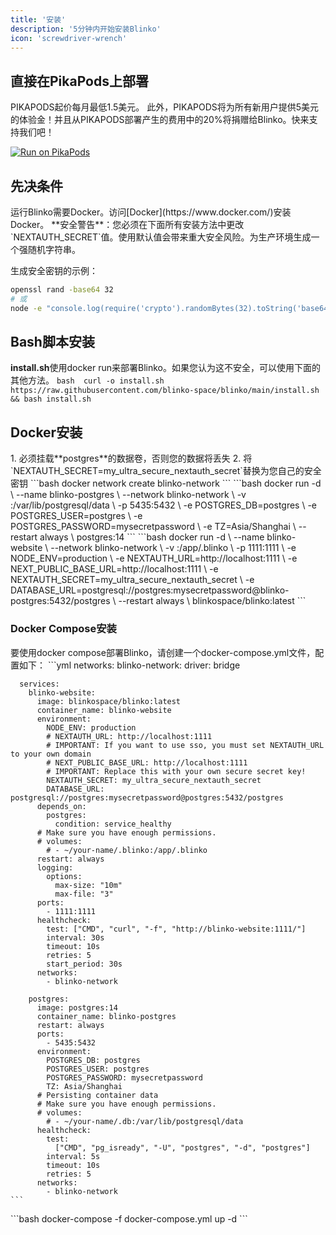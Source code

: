 ```yaml
---
title: '安装'
description: '5分钟内开始安装Blinko'
icon: 'screwdriver-wrench'
---
```


## 直接在PikaPods上部署

PIKAPODS起价每月最低1.5美元。
此外，PIKAPODS将为所有新用户提供5美元的体验金！并且从PIKAPODS部署产生的费用中的20%将捐赠给Blinko。快来支持我们吧！

[![Run on PikaPods](https://www.pikapods.com/static/run-button.svg)](https://www.pikapods.com/pods?run=blinko)


## 先决条件
<AccordionGroup>
  <Accordion icon="docker" title="Docker">
    运行Blinko需要Docker。访问[Docker](https://www.docker.com/)安装Docker。
  </Accordion>
</AccordionGroup>

<Warning>
**安全警告**：您必须在下面所有安装方法中更改`NEXTAUTH_SECRET`值。使用默认值会带来重大安全风险。为生产环境生成一个强随机字符串。

生成安全密钥的示例：
```bash
openssl rand -base64 32
# 或
node -e "console.log(require('crypto').randomBytes(32).toString('base64'))"
```
</Warning>

## Bash脚本安装
**install.sh**使用docker run来部署Blinko。如果您认为这不安全，可以使用下面的其他方法。
<AccordionGroup>
  <Accordion icon="square-terminal" title="install.sh">
    ```bash 
    curl -o install.sh https://raw.githubusercontent.com/blinko-space/blinko/main/install.sh && bash install.sh
    ```
  </Accordion>
</AccordionGroup>


## Docker安装
<Warning>
1. 必须挂载**postgres**的数据卷，否则您的数据将丢失
2. 将`NEXTAUTH_SECRET=my_ultra_secure_nextauth_secret`替换为您自己的安全密钥
</Warning>

<AccordionGroup>
  <Accordion icon="chart-network" title="步骤1：创建自定义Docker网络" defaultOpen>
    ```bash 
    docker network create blinko-network
    ```
  </Accordion>
  <Accordion icon="database" title="步骤2：运行PostgreSQL数据库容器" defaultOpen>
    ```bash 
   docker run -d \
    --name blinko-postgres \
    --network blinko-network \
    -v <your-path>:/var/lib/postgresql/data \
    -p 5435:5432 \
    -e POSTGRES_DB=postgres \
    -e POSTGRES_USER=postgres \
    -e POSTGRES_PASSWORD=mysecretpassword \
    -e TZ=Asia/Shanghai \
    --restart always \
    postgres:14
    ```
  </Accordion>
   <Accordion icon="ghost" title="步骤3：运行Blinko网站容器" defaultOpen>
    ```bash 
    docker run -d \
    --name blinko-website \
    --network blinko-network \
    -v <your-path>:/app/.blinko \
    -p 1111:1111 \
    -e NODE_ENV=production \
    -e NEXTAUTH_URL=http://localhost:1111 \
    -e NEXT_PUBLIC_BASE_URL=http://localhost:1111 \
    -e NEXTAUTH_SECRET=my_ultra_secure_nextauth_secret \
    -e DATABASE_URL=postgresql://postgres:mysecretpassword@blinko-postgres:5432/postgres \
    --restart always \
    blinkospace/blinko:latest
    ```
  </Accordion>
</AccordionGroup>



### Docker Compose安装
要使用docker compose部署Blinko，请创建一个docker-compose.yml文件，配置如下：
<AccordionGroup>
  <Accordion icon="docker" title="步骤1：创建docker-compose.yml" >
    ```yml
      networks:
        blinko-network:
          driver: bridge

      services:
        blinko-website:
          image: blinkospace/blinko:latest
          container_name: blinko-website
          environment:
            NODE_ENV: production
            # NEXTAUTH_URL: http://localhost:1111
            # IMPORTANT: If you want to use sso, you must set NEXTAUTH_URL to your own domain
            # NEXT_PUBLIC_BASE_URL: http://localhost:1111
            # IMPORTANT: Replace this with your own secure secret key!
            NEXTAUTH_SECRET: my_ultra_secure_nextauth_secret
            DATABASE_URL: postgresql://postgres:mysecretpassword@postgres:5432/postgres
          depends_on:
            postgres:
              condition: service_healthy
          # Make sure you have enough permissions.
          # volumes:
            # - ~/your-name/.blinko:/app/.blinko 
          restart: always
          logging:
            options:
              max-size: "10m"
              max-file: "3"
          ports:
            - 1111:1111
          healthcheck:
            test: ["CMD", "curl", "-f", "http://blinko-website:1111/"]
            interval: 30s 
            timeout: 10s   
            retries: 5     
            start_period: 30s 
          networks:
            - blinko-network

        postgres:
          image: postgres:14
          container_name: blinko-postgres
          restart: always
          ports:
            - 5435:5432
          environment:
            POSTGRES_DB: postgres
            POSTGRES_USER: postgres
            POSTGRES_PASSWORD: mysecretpassword
            TZ: Asia/Shanghai
          # Persisting container data
          # Make sure you have enough permissions.
          # volumes:
            # - ~/your-name/.db:/var/lib/postgresql/data
          healthcheck:
            test:
              ["CMD", "pg_isready", "-U", "postgres", "-d", "postgres"]
            interval: 5s
            timeout: 10s
            retries: 5
          networks:
            - blinko-network
    ```
  </Accordion>
  <Accordion icon="rectangle-terminal" title="步骤2：执行docker-compose命令启动Blinko">
    ```bash
    docker-compose -f docker-compose.yml up -d
    ```
  </Accordion>
</AccordionGroup>
